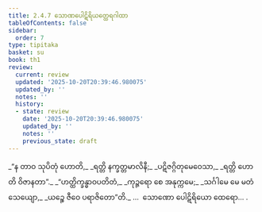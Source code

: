 ```yaml
---
title: 2.4.7 သောဏပေါဋိရိယတ္ထေရဂါထာ
tableOfContents: false
sidebar:
  order: 7
type: tipitaka
basket: su
book: th1
review:
  current: review
  updated: '2025-10-20T20:39:46.980075'
  updated_by: ''
  notes: ''
  history:
  - state: review
    date: '2025-10-20T20:39:46.980075'
    updated_by: ''
    notes: ''
    previous_state: draft
---
```



<DynamicBreadcrumb />


<ReviewStatus review={frontmatter.review} showDetails={true} />

<HypothesisAnnotation frontmatter={frontmatter} />

<Division number="193" book="th1" e="ch" v="19" p="257">

<Paragraph number="388" type="verses" book="th1">
_“န တာဝ သုပိတုံ ဟောတိ,_  
_ရတ္တိ နက္ခတ္တမာလိနီ;_  
_ပဋိဇဂ္ဂိတုမေဝေသာ,_  
_ရတ္တိ ဟောတိ ဝိဇာနတာ”._  

</Paragraph>

</Division>
<Division number="194" book="th1" e="ch" v="19" p="257">

<Paragraph number="389" type="verses" book="th1">
_“ဟတ္ထိက္ခန္ဓာဝပတိတံ,_  
_ကုဉ္ဇရော စေ အနုက္ကမေ;_  
_သင်္ဂါမေ မေ မတံ သေယျော,_  
_ယဉ္စေ ဇီဝေ ပရာဇိတော”တိ._  


</Paragraph>
</Division>

<Paragraph number="390" type="center" book="th1">
…  သောဏော ပေါဋိရိယော ထေရော… .
</Paragraph>